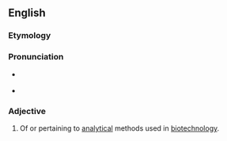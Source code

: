 ==English==

===Etymology===

{{prefix|bio|analytical|lang=en}}

===Pronunciation===

* {{a|US}} {{IPA|baɪoʊˌænəˈlɪtɪkəl|lang=en}}
* {{rhymes|ɪtɪkəl|lang=en}}

===Adjective===
{{en-adj|-}}

# {{context|biotechnology|lang=en}} Of or pertaining to [[analytical]] methods used in [[biotechnology]].